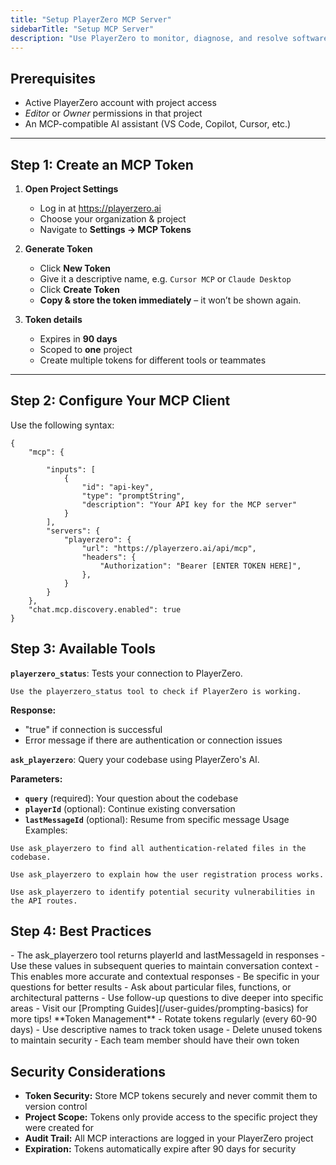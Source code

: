 ```yaml
---
title: "Setup PlayerZero MCP Server"
sidebarTitle: "Setup MCP Server"
description: "Use PlayerZero to monitor, diagnose, and resolve software issues before they reach your users."
---
```


## Prerequisites

- Active PlayerZero account with project access  
- *Editor* or *Owner* permissions in that project  
- An MCP-compatible AI assistant (VS Code, Copilot, Cursor, etc.)

---

## Step 1: Create an MCP Token


1. **Open Project Settings**  
   - Log in at https://playerzero.ai 
   - Choose your organization & project  
   - Navigate to **Settings → MCP Tokens**

2. **Generate Token**  
   - Click **New Token**  
   - Give it a descriptive name, e.g. `Cursor MCP` or `Claude Desktop`  
   - Click **Create Token**  
   - **Copy & store the token immediately** – it won’t be shown again.

3. **Token details**  
   - Expires in **90 days**  
   - Scoped to **one** project  
   - Create multiple tokens for different tools or teammates

---

## Step 2: Configure Your MCP Client

Use the following syntax:
```
{
    "mcp": {

        "inputs": [
            {
                "id": "api-key",
                "type": "promptString",
                "description": "Your API key for the MCP server"
            }
        ],
        "servers": {
            "playerzero": {                      
                "url": "https://playerzero.ai/api/mcp", 
                "headers": {
                    "Authorization": "Bearer [ENTER TOKEN HERE]",
                },
            }
        }
    },
    "chat.mcp.discovery.enabled": true
}
```


## Step 3: Available Tools
**`playerzero_status`**: Tests your connection to PlayerZero.
```
Use the playerzero_status tool to check if PlayerZero is working.
```
**Response:**
- "true" if connection is successful
- Error message if there are authentication or connection issues

**`ask_playerzero`**: Query your codebase using PlayerZero's AI.

**Parameters:**
- **`query`** (required): Your question about the codebase
- **`playerId`** (optional): Continue existing conversation
- **`lastMessageId`** (optional): Resume from specific message
Usage Examples:
```
Use ask_playerzero to find all authentication-related files in the codebase.

Use ask_playerzero to explain how the user registration process works.

Use ask_playerzero to identify potential security vulnerabilities in the API routes.
```


## Step 4: Best Practices

<AccordionGroup>
<Accordion title="Conversation Continuity">
	- The ask_playerzero tool returns playerId and lastMessageId in responses
	- Use these values in subsequent queries to maintain conversation context
	- This enables more accurate and contextual responses
	</Accordion>

<Accordion title="Query Optimization">
	- Be specific in your questions for better results
	- Ask about particular files, functions, or architectural patterns
	- Use follow-up questions to dive deeper into specific areas
	- Visit our [Prompting Guides](/user-guides/prompting-basics) for more tips!
	</Accordion>

<Accordion title="Token Management">
	**Token Management**
	- Rotate tokens regularly (every 60-90 days)
	- Use descriptive names to track token usage
	- Delete unused tokens to maintain security
	- Each team member should have their own token
	</Accordion>
</AccordionGroup>


## Security Considerations
- **Token Security:** Store MCP tokens securely and never commit them to version control
- **Project Scope:** Tokens only provide access to the specific project they were created for
- **Audit Trail:** All MCP interactions are logged in your PlayerZero project
- **Expiration:** Tokens automatically expire after 90 days for security
